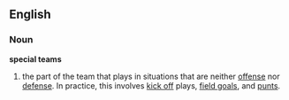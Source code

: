 ==English==

===Noun===

'''special teams'''

# {{fb}} the part of the team that plays in situations that are neither [[offense]] nor [[defense]]. In practice, this involves [[kick off]] plays, [[field goal]]s, and [[punts]].